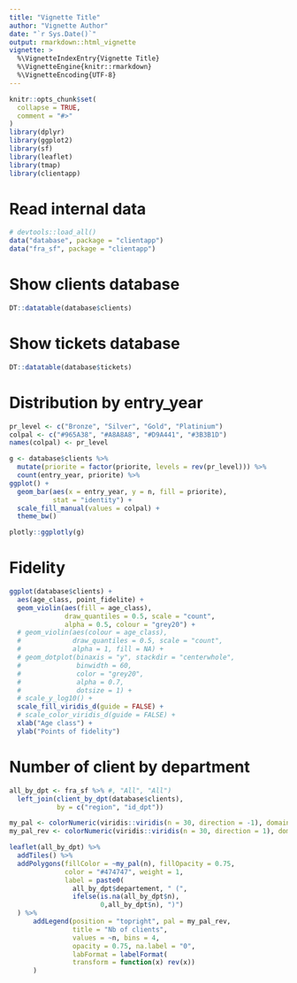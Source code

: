 ```yaml
---
title: "Vignette Title"
author: "Vignette Author"
date: "`r Sys.Date()`"
output: rmarkdown::html_vignette
vignette: >
  %\VignetteIndexEntry{Vignette Title}
  %\VignetteEngine{knitr::rmarkdown}
  %\VignetteEncoding{UTF-8}
---
```


```r
knitr::opts_chunk$set(
  collapse = TRUE,
  comment = "#>"
)
library(dplyr)
library(ggplot2)
library(sf)
library(leaflet)
library(tmap)
library(clientapp)
```

# Read internal data
```r
# devtools::load_all()
data("database", package = "clientapp")
data("fra_sf", package = "clientapp")
```

# Show clients database
```r
DT::datatable(database$clients)
```

# Show tickets database
```r
DT::datatable(database$tickets)
```

# Distribution by entry_year
```r
pr_level <- c("Bronze", "Silver", "Gold", "Platinium")
colpal <- c("#965A38", "#A8A8A8", "#D9A441", "#3B3B1D")
names(colpal) <- pr_level

g <- database$clients %>% 
  mutate(priorite = factor(priorite, levels = rev(pr_level))) %>% 
  count(entry_year, priorite) %>% 
ggplot() +
  geom_bar(aes(x = entry_year, y = n, fill = priorite),
           stat = "identity") +
  scale_fill_manual(values = colpal) +
  theme_bw()

plotly::ggplotly(g)
```

# Fidelity
```r
ggplot(database$clients) +
  aes(age_class, point_fidelite) +
  geom_violin(aes(fill = age_class), 
              draw_quantiles = 0.5, scale = "count",
              alpha = 0.5, colour = "grey20") +
  # geom_violin(aes(colour = age_class),
  #             draw_quantiles = 0.5, scale = "count",
  #             alpha = 1, fill = NA) +
  # geom_dotplot(binaxis = "y", stackdir = "centerwhole",
  #              binwidth = 60,
  #              color = "grey20",
  #              alpha = 0.7,
  #              dotsize = 1) +
  # scale_y_log10() +
  scale_fill_viridis_d(guide = FALSE) +
  # scale_color_viridis_d(guide = FALSE) +
  xlab("Age class") +
  ylab("Points of fidelity")
```


# Number of client by department
```r
all_by_dpt <- fra_sf %>% #, "All", "All")
  left_join(client_by_dpt(database$clients),
            by = c("region", "id_dpt"))

my_pal <- colorNumeric(viridis::viridis(n = 30, direction = -1), domain = all_by_dpt$n)
my_pal_rev <- colorNumeric(viridis::viridis(n = 30, direction = 1), domain = all_by_dpt$n)

leaflet(all_by_dpt) %>% 
  addTiles() %>% 
  addPolygons(fillColor = ~my_pal(n), fillOpacity = 0.75,
              color = "#474747", weight = 1,
              label = paste0(
                all_by_dpt$departement, " (",
                ifelse(is.na(all_by_dpt$n),
                       0,all_by_dpt$n), ")")
  ) %>% 
      addLegend(position = "topright", pal = my_pal_rev,
                title = "Nb of clients",
                values = ~n, bins = 4,
                opacity = 0.75, na.label = "0",
                labFormat = labelFormat(
                transform = function(x) rev(x))
      )
  

```

